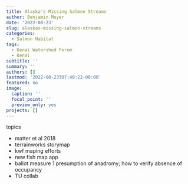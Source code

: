 ```yaml
---
title: Alaska's Missing Salmon Streams
author: Benjamin Meyer
date: '2022-08-23'
slug: alaskas-missing-salmon-streams
categories:
  - Salmon Habitat
tags:
  - Kenai Watershed Forum
  - Kenai
subtitle: ''
summary: ''
authors: []
lastmod: '2022-08-23T07:48:22-08:00'
featured: no
image:
  caption: ''
  focal_point: ''
  preview_only: yes
projects: []
---
```



topics

- matter et al 2018
- terrainworks storymap
 - kwf maping efforts
 - new fish map app
 - ballot measure 1 presumption of anadromy; how to verify absence of occupancy
 - TU collab





